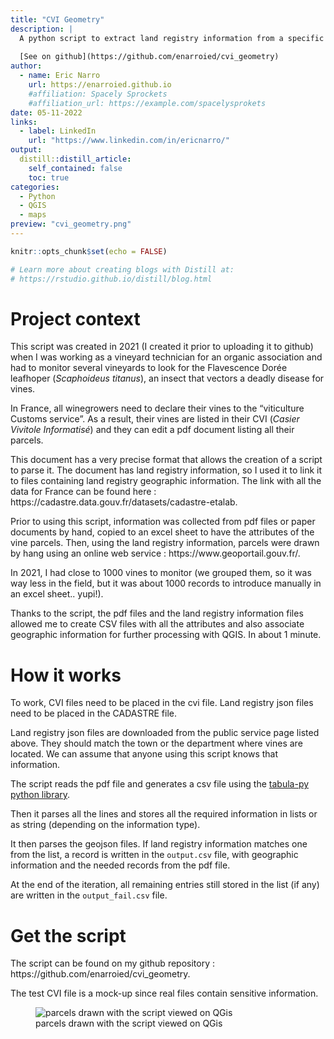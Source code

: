 ```yaml
---
title: "CVI Geometry"
description: |
  A python script to extract land registry information from a specific type of pdf file using publicly available
  
  [See on github](https://github.com/enarroied/cvi_geometry)
author:
  - name: Eric Narro
    url: https://enarroied.github.io
    #affiliation: Spacely Sprockets
    #affiliation_url: https://example.com/spacelysprokets
date: 05-11-2022
links:
  - label: LinkedIn
    url: "https://www.linkedin.com/in/ericnarro/"
output:
  distill::distill_article:
    self_contained: false
    toc: true
categories:
  - Python
  - QGIS
  - maps
preview: "cvi_geometry.png"
---
```


```r
knitr::opts_chunk$set(echo = FALSE)

# Learn more about creating blogs with Distill at:
# https://rstudio.github.io/distill/blog.html

```

# Project context

This script was created in 2021 (I created it prior to uploading it to github) when I was working as a vineyard technician for an organic association and had to monitor several vineyards to look for the Flavescence Dorée leafhoper (*Scaphoideus titanus*), an insect that vectors a deadly disease for vines.

In France, all winegrowers need to declare their vines to the "viticulture Customs service". As a result, their vines are listed in their CVI (*Casier Vivitole Informatisé*) and they can edit a pdf document listing all their parcels.

This document has a very precise format that allows the creation of a script to parse it. The document has land registry information, so I used it to link it to files containing land registry geographic information. The link with all the data for France can be found here : https://cadastre.data.gouv.fr/datasets/cadastre-etalab.

Prior to using this script, information was collected from pdf files or paper documents by hand, copied to an excel sheet to have the attributes of the vine parcels. Then, using the land registry information, parcels were drawn by hang using an online web service : https://www.geoportail.gouv.fr/.

In 2021, I had close to 1000 vines to monitor (we grouped them, so it was way less in the field, but it was about 1000 records to introduce manually in an excel sheet.. yupi!).

Thanks to the script, the pdf files and the land registry information files allowed me to create CSV files with all the attributes and also associate geographic information for further processing with QGIS. In about 1 minute.

# How it works

To work, CVI files need to be placed in the cvi file. Land registry json files need to be placed in the CADASTRE file.

Land registry json files are downloaded from the public service page listed above. They should match the town or the department where vines are located. We can assume that anyone using this script knows that information.

The script reads the pdf file and generates a csv file using the [tabula-py python library](https://pypi.org/project/tabula-py/).

Then it parses all the lines and stores all the required information in lists or as string (depending on the information type).

It then parses the geojson files. If land registry information matches one from the list, a record is written in the `output.csv` file, with geographic information and the needed records from the pdf file.

At the end of the iteration, all remaining entries still stored in the list (if any) are written in the `output_fail.csv` file.

# Get the script

The script can be found on my github repository : https://github.com/enarroied/cvi_geometry.

The test CVI file is a mock-up since real files contain sensitive information.

![parcels drawn with the script viewed on QGis](cvi_geometry.png)
